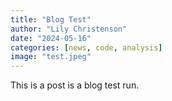 ```yaml
---
title: "Blog Test"
author: "Lily Christenson"
date: "2024-05-16"
categories: [news, code, analysis]
image: "test.jpeg"
---
```


This is a post is a blog test run.




